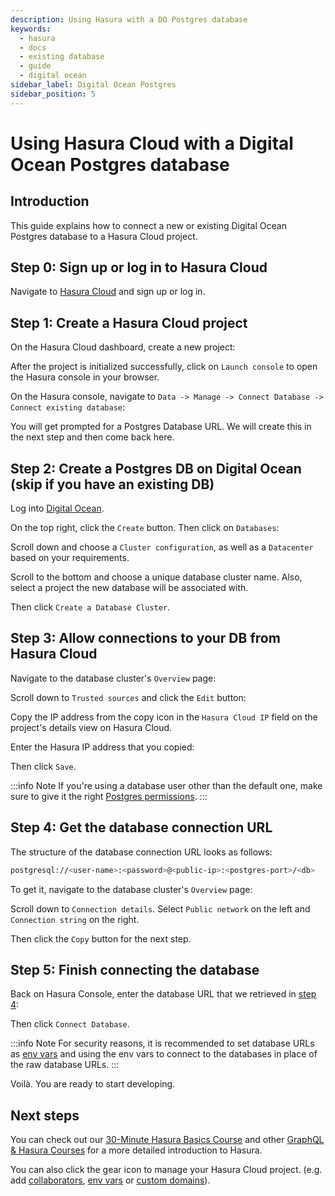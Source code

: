 ```yaml
---
description: Using Hasura with a DO Postgres database
keywords:
  - hasura
  - docs
  - existing database
  - guide
  - digital ocean
sidebar_label: Digital Ocean Postgres
sidebar_position: 5
---
```



# Using Hasura Cloud with a Digital Ocean Postgres database

## Introduction

This guide explains how to connect a new or existing Digital Ocean
Postgres database to a Hasura Cloud project.

## Step 0: Sign up or log in to Hasura Cloud

Navigate to [Hasura
Cloud](https://cloud.hasura.io/signup/?pg=docs&plcmt=body&cta=navigate-to-hasura-cloud&tech=default)
and sign up or log in.

## Step 1: Create a Hasura Cloud project

On the Hasura Cloud dashboard, create a new project:

<Thumbnail
  src="/img/graphql/cloud/cloud-dbs/create-hasura-cloud-project.png"
  alt="Create Hasura Cloud project"
/>

After the project is initialized successfully, click on `Launch console`
to open the Hasura console in your browser.

On the Hasura console, navigate to
`Data -> Manage -> Connect Database -> Connect existing database`:

You will get prompted for a Postgres Database URL. We will create this
in the next step and then come back here.

<Thumbnail
  src="/img/graphql/cloud/cloud-dbs/existing-db-setup.png"
  alt="Hasura Cloud database setup"
  width="700px"
/>

## Step 2: Create a Postgres DB on Digital Ocean (skip if you have an existing DB)

Log into [Digital Ocean](https://cloud.digitalocean.com/).

On the top right, click the `Create` button. Then click on `Databases`:

<Thumbnail
  src="/img/graphql/cloud/cloud-dbs/do/create-database.png"
  alt="Create database on Digital Ocean"
/>

Scroll down and choose a `Cluster configuration`, as well as a
`Datacenter` based on your requirements.

Scroll to the bottom and choose a unique database cluster name. Also,
select a project the new database will be associated with.

<Thumbnail
  src="/img/graphql/cloud/cloud-dbs/do/cluster-name.png"
  alt="Select cluster name for database on Digital Ocean"
/>

Then click `Create a Database Cluster`.

## Step 3: Allow connections to your DB from Hasura Cloud

Navigate to the database cluster's `Overview` page:

<Thumbnail
  src="/img/graphql/cloud/cloud-dbs/do/db-settings.png"
  alt="Navigate to database settings in Digital Ocean"
/>

Scroll down to `Trusted sources` and click the `Edit` button:

<Thumbnail
  src="/img/graphql/cloud/cloud-dbs/do/edit-trusted-sources.png"
  alt="Edit trusted sources for database in Digital Ocean"
/>

Copy the IP address from the copy icon in the `Hasura Cloud IP` field on
the project's details view on Hasura Cloud.

<Thumbnail
  src="/img/graphql/cloud/projects/hasura-cloud-ip.png"
  alt="Hasura Cloud IP field"
/>

Enter the Hasura IP address that you copied:

<Thumbnail
  src="/img/graphql/cloud/cloud-dbs/do/add-hasura-ip.png"
  alt="Add Hasura IP to database in Digital Ocean"
  width="700px"
/>

Then click `Save`.

:::info Note
If you're using a database user other than the default one, make sure to
give it the right [Postgres permissions](/graphql/cloud/getting-started/postgres-permissions.mdx#cloud-postgres-permissions).
:::

## Step 4: Get the database connection URL

The structure of the database connection URL looks as follows:

```bash
postgresql://<user-name>:<password>@<public-ip>:<postgres-port>/<db>
```

To get it, navigate to the database cluster's `Overview` page:

<Thumbnail
  src="/img/graphql/cloud/cloud-dbs/do/db-overview.png"
  alt="Navigate to database overview in Digital Ocean"
/>

Scroll down to `Connection details`. Select `Public network` on the left
and `Connection string` on the right.

<Thumbnail
  src="/img/graphql/cloud/cloud-dbs/do/connection-string.png"
  alt="Get the database connection string in Digital Ocean"
  width="600px"
/>

Then click the `Copy` button for the next step.

## Step 5: Finish connecting the database

Back on Hasura Console, enter the database URL that we retrieved in
[step 4](/graphql/cloud/getting-started/cloud-databases/digital-ocean.mdx#get-db-url-do):

<Thumbnail
  src="/img/graphql/cloud/getting-started/connect-db.png"
  alt="Getting Started"
  width="600px"
/>

Then click `Connect Database`.

:::info Note
For security reasons, it is recommended to set database URLs as
[env vars](/graphql/cloud/projects/env-vars.mdx#manage-project-env-vars) and using the env vars to connect
to the databases in place of the raw database URLs.
:::

Voilà. You are ready to start developing.

<Thumbnail
  src="/img/graphql/cloud/cloud-dbs/hasura-console.png"
  alt="Hasura console"
/>

## Next steps

You can check out our [30-Minute Hasura Basics
Course](https://hasura.io/learn/graphql/hasura/introduction/) and other
[GraphQL & Hasura Courses](https://hasura.io/learn/) for a more detailed
introduction to Hasura.

You can also click the gear icon to manage your Hasura Cloud project.
(e.g. add [collaborators](/graphql/cloud/projects/collaborators.mdx#manage-project-collaborators),
[env vars](/graphql/cloud/projects/env-vars.mdx#manage-project-env-vars) or
[custom domains](/graphql/cloud/projects/domains.mdx#manage-project-domains)).

<Thumbnail
  src="/img/graphql/cloud/getting-started/project-manage.png"
  alt="Project actions"
  width="860px"
/>
